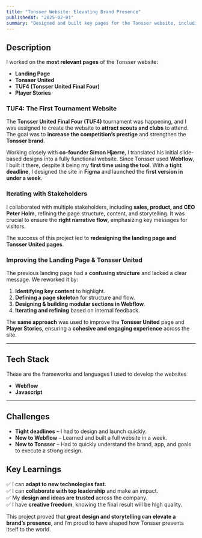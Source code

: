 ```yaml
---
title: "Tonsser Website: Elevating Brand Presence"
publishedAt: "2025-02-01"
summary: "Designed and built key pages for the Tonsser website, including the landing page, Tonsser United, TUF4, and Player Stories, enhancing storytelling and brand impact."
---
```


## Description

I worked on the **most relevant pages** of the Tonsser website:

- **Landing Page**
- **Tonsser United**
- **TUF4 (Tonsser United Final Four)**
- **Player Stories**

<ScreenShots id="tonsser-web" />

### TUF4: The First Tournament Website

The **Tonsser United Final Four (TUF4)** tournament was happening, and I was assigned to create the website to **attract scouts and clubs** to attend. The goal was to **increase the competition’s prestige** and strengthen the **Tonsser brand**.

Working closely with **co-founder Simon Hjærre**, I translated his initial slide-based designs into a fully functional website. Since Tonsser used **Webflow**, I built it there, despite it being my **first time using the tool**. With a **tight deadline**, I designed the site in **Figma** and launched the **first version in under a week**.

### Iterating with Stakeholders

I collaborated with multiple stakeholders, including **sales, product, and CEO Peter Holm**, refining the page structure, content, and storytelling. It was crucial to ensure the **right narrative flow**, emphasizing key messages for visitors.

The success of this project led to **redesigning the landing page and Tonsser United pages**.

### Improving the Landing Page & Tonsser United

The previous landing page had a **confusing structure** and lacked a clear message. We reworked it by:

1. **Identifying key content** to highlight.
2. **Defining a page skeleton** for structure and flow.
3. **Designing & building modular sections in Webflow**.
4. **Iterating and refining** based on internal feedback.

The **same approach** was used to improve the **Tonsser United** page and **Player Stories**, ensuring a **cohesive and engaging experience** across the site.

---

## Tech Stack

These are the frameworks and languages I used to develop the websites

- **Webflow**
- **Javascript**

---

## Challenges

- **Tight deadlines** – I had to design and launch quickly.
- **New to Webflow** – Learned and built a full website in a week.
- **New to Tonsser** – Had to quickly understand the brand, app, and goals to execute a strong design.

## Key Learnings

✅ I can **adapt to new technologies fast**.  
✅ I can **collaborate with top leadership** and make an impact.  
✅ My **design and ideas are trusted** across the company.  
✅ I have **creative freedom**, knowing the final result will be high quality.

This project proved that **great design and storytelling can elevate a brand’s presence**, and I’m proud to have shaped how Tonsser presents itself to the world.
